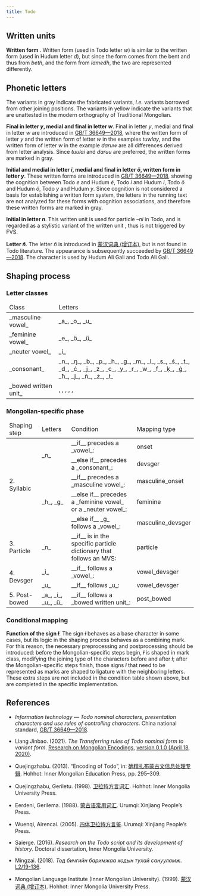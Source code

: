 ```yaml
---
title: Todo
---
```




## Written units

<WrittenUnitTable locale={locale} />

**Written form <Mong written="W̥" />**. Written form <Mong written="W̥" /> (used in Todo letter _w_) is similar to the written form <Mong written="D" /> (used in Hudum letter _d_), but since the form <Mong written="W̥" /> comes from the bent <Mong written="W" /> and thus from _beth_, and the form <Mong written="D" /> from _lamedh_, the two are represented differently.

## Phonetic letters

The variants in gray indicate the fabricated variants, _i.e._ variants borrowed from other joining positions. The variants in yellow indicate the variants that are unattested in the modern orthography of Traditional Mongolian.

<LetterTable locale={locale} />

**Final <Mong written="I3" /> in letter _y_, medial <Mong written="O" /> and final <Mong written="U" /> in letter _w_**. Final <Mong written="I3" /> in letter _y_, medial <Mong written="O" /> and final <Mong written="U" /> in letter _w_ are introduced in [GB/T 36649—2018](https://openstd.samr.gov.cn/bzgk/gb/newGbInfo?hcno=289D5B6AB1E6B17173C5F5842D9B0C8D), where the written form <Mong written="I3" /> of letter _y_ and the written form <Mong written="O" /> of letter _w_ in the examples _tuwlay_, and the written form <Mong written="U" /> of letter _w_ in the example _daruw_ are all differences derived from letter analysis. Since _tuulai_ and _daruu_ are preferred, the written forms are marked in gray.

**Initial <Mong written="AI" /> and medial <Mong written="I" /> in letter _i_, medial <Mong written="O" /> and final <Mong written="O" /> in letter _ö_, written form <Mong written="Y" /> in letter _y_**. These written forms are introduced in [GB/T 36649—2018](https://openstd.samr.gov.cn/bzgk/gb/newGbInfo?hcno=289D5B6AB1E6B17173C5F5842D9B0C8D), showing the cognition between Todo _e_ and Hudum _é_, Todo _i_ and Hudum _i_, Todo _ö_ and Hudum _ö_, Todo _y_ and Hudum _y_. Since cognition is not considered a basis for establishing a written form system, the letters in the running text are not analyzed for these forms with cognition associations, and therefore these written forms are marked in gray.

**Initial <Mong written="N2" /> in letter _n_**. This written unit is used for particle _–ni_ in Todo, and is regarded as a stylistic variant of the written unit <Mong written="N" />, thus is not triggered by FVS.

**Letter _ñ_**. The letter _ñ_ is introduced in [蒙汉词典 (增订本)](https://search.worldcat.org/zh-cn/title/867334994), but is not found in Todo literature. The appearance is subsequently succeeded by [GB/T 36649—2018](https://openstd.samr.gov.cn/bzgk/gb/newGbInfo?hcno=289D5B6AB1E6B17173C5F5842D9B0C8D). The character is used by Hudum Ali Gali and Todo Ali Gali.

## Shaping process

### Letter classes

<table>
  <thead>
    <tr>
      <td>Class</td>
      <td>Letters</td>
    </tr>
  </thead>
  <tbody>
    <tr>
      <td> _masculine vowel_ </td>
      <td> _a_, _o_, _u_ </td>
    </tr>
    <tr>
      <td> _feminine vowel_ </td>
      <td> _e_, _ö_, _ü_ </td>
    </tr>
    <tr>
      <td> _neuter vowel_ </td>
      <td> _i_ </td>
    </tr>
    <tr>
      <td> _consonant_ </td>
      <td> _n_, _ŋ_, _b_, _p_, _h_, _g_, _m_, _l_, _s_, _ś_, _t_, _d_, _ć_, _j_, _z_, _c_, _y_, _r_, _w_, _f_, _ḳ_, _ġ_, _ħ_, _ȷ̃_, _ñ_, _ż_, _ł_ </td>
    </tr>
    <tr>
      <td> _bowed written unit_ </td>
      <td>
        <Mong written="B" />, <Mong written="P̂" />, <Mong written="G" />, <Mong written="K" />, <Mong written="Ĝ" />, <Mong written="K̂" />
      </td>
    </tr>
  </tbody>
</table>

### Mongolian-specific phase

<table>
  <thead>
    <tr>
      <td>Shaping step</td>
      <td>Letters</td>
      <td>Condition</td>
      <td>Mapping type</td>
    </tr>
  </thead>
  <tbody>
    <tr>
      <td rowspan="5">2. Syllabic</td>
      <td rowspan="2">_n_</td>
      <td>__if__ precedes a _vowel_:</td>
      <td>onset</td>
    </tr>
    <tr>
      <td>__else if__ precedes a _consonant_:</td>
      <td>devsger</td>
    </tr>
    <tr>
      <td rowspan="3">_h_, _g_</td>
      <td>__if__ precedes a _masculine vowel_:</td>
      <td>masculine_onset</td>
    </tr>
    <tr>
      <td>__else if__ precedes a _feminine vowel_ or a _neuter vowel_:</td>
      <td>feminine</td>
    </tr>
    <tr>
      <td>__else if__ _g_ follows a _vowel_:</td>
      <td>masculine_devsger</td>
    </tr>
    <tr>
      <td>3. Particle</td>
      <td>_n_</td>
      <td>__if__ is in the specific particle dictionary that follows an MVS:</td>
      <td>particle</td>
    </tr>
    <tr>
      <td rowspan="2">4. Devsger</td>
      <td>_i_</td>
      <td>__if__ follows a _vowel_:</td>
      <td>vowel_devsger</td>
    </tr>
    <tr>
      <td>_u_</td>
      <td>__if__ follows _u_:</td>
      <td>vowel_devsger</td>
    </tr>
    <tr>
      <td>5. Post-bowed</td>
      <td>_a_, _i_, _u_, _ü_</td>
      <td>__if__ follows a _bowed written unit_:</td>
      <td>post_bowed</td>
    </tr>
  </tbody>
</table>

### Conditional mapping

<ConditionalMappingTable locale={locale} />

**Function of the sign _ƚ_**. The sign _ƚ_ behaves as a base character in some cases, but its logic in the shaping process behaves as a combining mark. For this reason, the necessary preprocessing and postprocessing should be introduced: before the Mongolian-specific steps begin, _ƚ_ is shaped in mark class, modifying the joining type of the characters before and after _ƚ_; after the Mongolian-specific steps finish, those signs _ƚ_ that need to be represented as marks are shaped to ligature with the neighboring letters. These extra steps are not included in the condition table shown above, but are completed in the specific implementation.

## References

- _Information technology — Todo nominal characters, presentation characters and use rules of controlling characters_. China national standard, [GB/T 36649—2018](https://openstd.samr.gov.cn/bzgk/gb/newGbInfo?hcno=289D5B6AB1E6B17173C5F5842D9B0C8D).

- Liang Jinbao. (2021). _The Transferring rules of Todo nominal form to variant form_. [Research on Mongolian Encodings](https://web.archive.org/web/20220203040523/http://rule.mongoltoli.cn/), [version 0.1.0 (April 18, 2020)](http://rule.xueruhai.cn/allchars-todo.php).

- Quejingzhabu. (2013). “Encoding of Todo”, in: [确精扎布蒙古文信息处理专辑](https://search.worldcat.org/zh-cn/title/1133116484). Hohhot: Inner Mongolian Education Press, pp. 295–309.

- Quejingzhabu, Geriletu. (1998). [卫拉特方言词汇](https://search.worldcat.org/zh-cn/title/1461083199). Hohhot: Inner Mongolia University Press.

- Eerdeni, Gerilema. (1988). [蒙古语常用词汇](https://search.worldcat.org/zh-cn/title/707488935). Urumqi: Xinjiang People’s Press.

- Wuenqi, Airencai. (2005). [四体卫拉特方言鉴](https://search.worldcat.org/zh-cn/title/1078386474). Urumqi: Xinjiang People’s Press.

- Saierge. (2016). _Research on the Todo script and its development of history_. Doctoral dissertation, Inner Mongolia University.

- Mingzai. (2018). _Тод бичгийн баримжаа кодын тухай санууламж_. [L2/19-136](https://www.unicode.org/L2/L2019/19136-mwg3-15-todo-encoding.pdf).

- Mongolian Language Institute (Inner Mongolian University). (1999). [蒙汉词典 (增订本)](https://search.worldcat.org/zh-cn/title/867334994). Hohhot: Inner Mongolia University Press.
